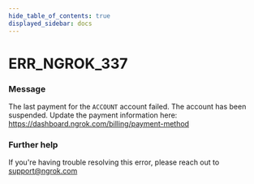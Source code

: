 ```yaml
---
hide_table_of_contents: true
displayed_sidebar: docs
---
```



# ERR_NGROK_337

### Message
The last payment for the `ACCOUNT` account failed.
The account has been suspended. Update the payment information here:
https://dashboard.ngrok.com/billing/payment-method

<ErrorDetails error='err_ngrok_337' />


### Further help
If you're having trouble resolving this error, please reach out to [support@ngrok.com](mailto:support@ngrok.com?subject=Help%20with%20ERR_NGROK_337)

